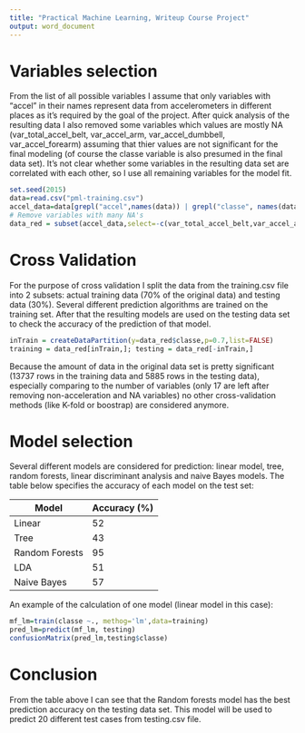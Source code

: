 ```yaml
---
title: "Practical Machine Learning, Writeup Course Project"
output: word_document
---
```


# Variables selection

From the list of all possible variables I assume that only variables with "accel" in their names represent data from accelerometers in different places as it's required by the goal of the project. After quick analysis of the resulting data I also removed some variables which values are mostly NA (var_total_accel_belt, var_accel_arm, var_accel_dumbbell, var_accel_forearm) assuming that thier values are not significant for the final modeling (of course the classe variable is also presumed in the final data set). It's not clear whether some variables in the resulting data set are correlated with each other, so I use all remaining variables for the model fit.

```r
set.seed(2015)
data=read.csv("pml-training.csv")
accel_data=data[grepl("accel",names(data)) | grepl("classe", names(data))]
# Remove variables with many NA's
data_red = subset(accel_data,select=-c(var_total_accel_belt,var_accel_arm,var_accel_dumbbell,var_accel_forearm))
```

# Cross Validation
For the purpose of cross validation I split the data from the training.csv file into 2 subsets: actual training data (70% of the original data) and testing data (30%). Several different prediction algorithms are trained on the training set. After that the resulting models are used on the testing data set to check the accuracy of the prediction of that model. 

```r
inTrain = createDataPartition(y=data_red$classe,p=0.7,list=FALSE)
training = data_red[inTrain,]; testing = data_red[-inTrain,]
```

Because the amount of data in the original data set is pretty significant (13737 rows in the training data and 5885 rows in the testing data), especially comparing to the number of variables (only 17 are left after removing non-acceleration and NA variables) no other cross-validation methods (like K-fold or boostrap) are considered anymore.

# Model selection
Several different models are considered for prediction: linear model, tree, random forests, linear discriminant analysis and naive Bayes models. The table below specifies the accuracy of each model on the test set:

Model          |Accuracy (%)
---------------|------------
Linear         |52
Tree           |43
Random Forests |95
LDA            |51
Naive Bayes    |57

An example of the calculation of one model (linear model in this case):
```r
mf_lm=train(classe ~., methog='lm',data=training)
pred_lm=predict(mf_lm, testing)
confusionMatrix(pred_lm,testing$classe)
```
# Conclusion
From the table above I can see that the Random forests model has the best prediction accuracy on the testing data set. This model will be used to predict 20 different test cases from testing.csv file.
